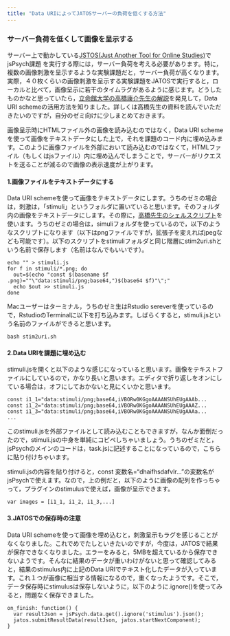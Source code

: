 ```yaml
---
title: "Data URIによってJATOSサーバーの負荷を低くする方法"
---
```


### サーバー負荷を低くして画像を呈示する

サーバー上で動かしている[JSTOS(Just Another Tool for Online Studies)](https://www.jatos.org/)でjsPsych課題
を実行する際には，サーバー負荷を考える必要があります。特に，複数の画像刺激を呈示するような実験課題だと，サーバー負荷が高くなります。実際，４０枚くらいの画像刺激を呈示する実験課題をJATOSで実行すると，ローカルと比べて，画像呈示に若干のタイムラグがあるように感じます。どうしたものかなと思っていたら，[立命館大学の高橋康介先生の解説](https://scrapbox.io/ru-takalab/cognition.run+jsPsych+Data_URI_scheme%E3%81%A7%E3%82%B5%E3%83%BC%E3%83%90%E3%81%AB%E5%84%AA%E3%81%97%E3%81%84%E3%82%AA%E3%83%B3%E3%83%A9%E3%82%A4%E3%83%B3%E5%AE%9F%E9%A8%93)を発見して，Data URI schemeの活用方法を知りました。詳しくは高橋先生の資料を読んでいただきたいのですが，自分のゼミ向けに少しまとめておきます。


画像呈示時にHTMLファイル外の画像を読み込むのではなく，Data URI schemeを使って画像をテキストデータにした上で，それを課題のコード内に埋め込みます。このように画像ファイルを外部において読み込むのではなくて，HTMLファイル（もしくはjsファイル）内に埋め込んでしまうことで，サーバーがリクエストを送ることが減るので画像の表示速度が上がります。


#### 1.画像ファイルをテキストデータにする

Data URI schemeを使って画像をテキストデータにします。うちのゼミの場合は，刺激は，「stimuli」というフォルダに置いていると思います。そのフォルダ内の画像をテキストデータにします。その際に，[高橋先生のシェルスクリプト](https://github.com/ru-takalab/tips/blob/main/001_jsPsych_DataURI/imgs2uri.sh)を使います。うちのゼミの場合は，simuliフォルダを使っているので，以下のようなスクリプトになります（以下はpngファイルですが，拡張子を変えればjpegなども可能です）。以下のスクリプトをstimuliフォルダと同じ階層にstim2uri.shという名前で保存します（名前はなんでもいいです）。

```
echo "" > stimuli.js
for f in stimuli/*.png; do
  out=$(echo "const $(basename $f .png)=""\"data:stimuli/png;base64,")$(base64 $f)"\";"
  echo $out >> stimuli.js
done
```

Macユーザーはターミナル，うちのゼミ生はRstudio sereverを使っているので，RstudioのTerminalに以下を打ち込みます。しばらくすると，stimuli.jsという名前のファイルができると思います。

```
bash stim2uri.sh 
```
#### 2.Data URIを課題に埋め込む

stimuli.jsを開くと以下のような感じになっていると思います。画像をテキストファイルにしているので，かなり長いと思います。エディタで折り返しをオンにしている場合は，オフにしておかないと見にくいかと思います。

```
const i1_1="data:stimuli/png;base64,iVBORw0KGgoAAAANSUhEUgAAAb...
const i1_2="data:stimuli/png;base64,iVBORw0KGgoAAAANSUhEUgAAAZ...
const i1_3="data:stimuli/png;base64,iVBORw0KGgoAAAANSUhEUgAAAa...
...
```

このstimuli.jsを外部ファイルとして読み込むこともできますが，なんか面倒だったので，stimuli.jsの中身を単純にコピペしちゃいましょう。うちのゼミだと，jsPsychのメインのコードは，task.jsに記述することになっているので，こちらに貼り付けちゃいます。


stimuli.jsの内容を貼り付けると，const 変数名="dhaifhsdafvlr..."の変数名がjsPsychで使えます。なので，上の例だと，以下のように画像の配列を作っちゃって，プラグインのstimulusで使えば，画像が呈示できます。

```
var images = [i1_1, i1_2, i1_3,...]
```

#### 3.JATOSでの保存時の注意

Data URI schemeを使って画像を埋め込むと，刺激呈示もラグを感じることがなくなりました。これでめでたしといきたいのですが，今度は，JATOSで結果が保存できなくなりました。エラーをみると，5MBを超えているから保存できないようです。そんなに結果のデータが重いわけがないと思って確認してみると，結果のstimulus内に上記のData URIでテキスト化したデータが入っています。これ１つが画像に相当する情報になるので，重くなったようです。そこで，データ保存時にstimulusは保存しないように，以下のように.ignore()を使ってみると，問題なく保存できました。

```
on_finish: function() {
  var resultJson = jsPsych.data.get().ignore('stimulus').json();
  jatos.submitResultData(resultJson, jatos.startNextComponent);
}
```
 
